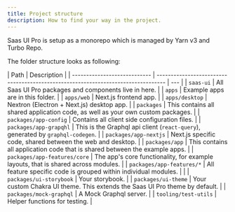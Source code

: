 ```yaml
---
title: Project structure
description: How to find your way in the project.
---
```


Saas UI Pro is setup as a monorepo which is managed by Yarn v3 and Turbo Repo.

The folder structure looks as following:

| Path                         | Description                                                                       |
| ---------------------------- | --------------------------------------------------------------------------------- | --- |
| `saas-ui`                    | All Saas UI Pro packages and components live in here.                             |
| `apps`                       | Example apps are in this folder.                                                  |
| `apps/web`                   | Next.js frontend app.                                                             |
| `apps/desktop`               | Nextron (Electron + Next.js) desktop app.                                         |
| `packages`                   | This contains all shared application code, as well as your own custom packages.   |
| `packages/app-config`        | Contains all client side configuration files.                                     |
| `packages/app-grapqhl`       | This is the Graphql api client (`react-query`), generated by `graphql-codegen`.   |
| `packages/app-nextjs`        | Next.js specific code, shared between the web and desktop.                        |
| `packages/app`               | This contains all application code that is shared between the example apps.       |
| `packages/app-features/core` | The app's core functionality, for example layouts, that is shared across modules. |
| `packages/app-features/*`    | All feature specific code is grouped within individual modules.                   |     |
| `packages/ui-storybook`      | Your storybook.                                                                   |
| `packages/ui-theme`          | Your custom Chakra UI theme. This extends the Saas UI Pro theme by default.       |
| `packages/mock-graphql`      | A Mock Graphql server.                                                            |
| `tooling/test-utils`         | Helper functions for testing.                                                     |
